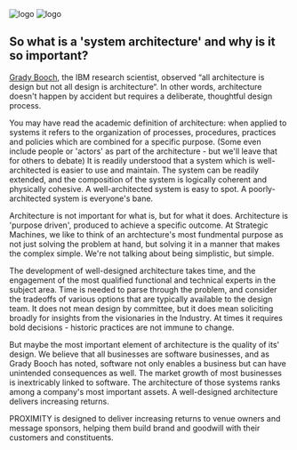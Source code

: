 
<div className={styles["Welcome"]}>

<div className={styles["logo"]}>
  <img src={naviLogo} className={styles["logo-navi"]} alt="logo" />
  <img src={reactLogo} className={styles["logo-react"]} alt="logo" />
</div>

## So what is a 'system architecture' and why is it so important?
[Grady Booch](https://www.youtube.com/watch?v=z0HsPBKfhoI), the IBM research scientist, observed “all architecture is design but not all design is architecture“. In other words, architecture doesn't happen by accident but requires a deliberate, thoughtful design process.

You may have read the academic definition of architecture: when applied to systems it refers to the organization of processes, procedures, practices and policies which are combined for a specific purpose. (Some even include people or 'actors' as part of the architecture - but we'll leave that for others to debate) It is readily understood that a system which is well-architected is easier to use and maintain. The system can be readily extended, and the composition of the system is logically coherent and physically cohesive. A well-architected system is easy to spot. A poorly-architected system is everyone's bane.

Architecture is not important for what is, but for what it does. Architecture is 'purpose driven', produced to achieve a specific outcome. At Strategic Machines, we like to think of an archtecture's most fundmental purpose as not just solving the problem at hand, but solving it in a manner that makes the complex simple. We're not talking about being simplistic, but simple. 

The development of well-designed architecture takes time, and the engagement of the most qualified functional and technical experts in the subject area. Time is needed to parse through the problem, and consider the tradeoffs of various options that are typically available to the design team. It does not mean design by committee, but it does mean soliciting broadly for insights from the visionaries in the Industry. At times it requires bold decisions - historic practices are not immune to change.

But maybe the most important element of architecture is the quality of its' design. We believe that all businesses are software businesses, and as Grady Booch has noted, software not only enables a business but can have unintended consequences as well. The market growth of most businesses is inextricably linked to software. The architecture of those systems ranks among a company's most important assets. A well-designed architecture delivers increasing returns.

PROXIMITY is designed to deliver increasing returns to venue owners and message sponsors, helping them build brand and goodwill with their customers and constituents.





</div>